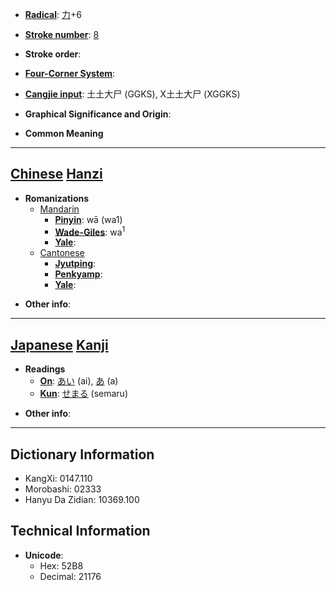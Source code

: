 * '''[[Wiktionary:Chinese radical index| Radical]]''': [[Wiktionary:Chinese radical index 力|力]]+6

* '''[[Wiktionary:Chinese total strokes index|Stroke number]]''': [[Wiktionary:Chinese total strokes index 8|8]]

* '''Stroke order''': 

* '''[[Wiktionary:Chinese four corner index|Four-Corner System]]''': 

* '''[[Wiktionary:Chinese Cangjie index|Cangjie input]]''': 土土大尸 (GGKS), X土土大尸 (XGGKS)

* '''Graphical Significance and Origin''': 

* '''Common Meaning'''

----

== [[Chinese]] [[Hanzi]] ==

* '''Romanizations'''
** [[Mandarin]]
*** '''[[Pinyin]]''': wā (wa1)
*** '''[[Wade-Giles]]''': wa<sup>1</sup>
*** '''[[Yale]]''': 
**[[Cantonese]]
***'''[[Jyutping]]''':
***'''[[Penkyamp]]''': 
***'''[[Yale]]''': 

* '''Other info''': 

----

== [[Japanese]] [[Kanji]] ==

* '''Readings'''
** '''[[On]]''': [[あい]] (ai), [[あ]] (a)
** '''[[Kun]]''': [[せまる]] (semaru)

* '''Other info''':  

----

== Dictionary Information ==

* KangXi: 0147.110
* Morobashi: 02333
* Hanyu Da Zidian: 10369.100

== Technical Information ==

* '''Unicode''':
** Hex: 52B8
** Decimal: 21176